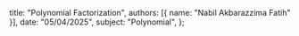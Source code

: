   title: "Polynomial Factorization",
  authors: [{ name: "Nabil Akbarazzima Fatih" }],
  date: "05/04/2025",
  subject: "Polynomial",
};
